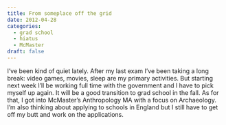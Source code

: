 ```yaml
---
title: From someplace off the grid
date: 2012-04-28
categories:
  - grad school
  - hiatus
  - McMaster
draft: false
---
```


I've been kind of quiet lately.
After my last exam I've been taking a long break: video games, movies, sleep are my primary activities.
But starting next week I'll be working full time with the government and I have to pick myself up again.
It will be a good transition to grad school in the fall.
As for that, I got into McMaster's Anthropology MA with a focus on Archaeology.
I'm also thinking about applying to schools in England but I still have to get off my butt and work on the applications.
